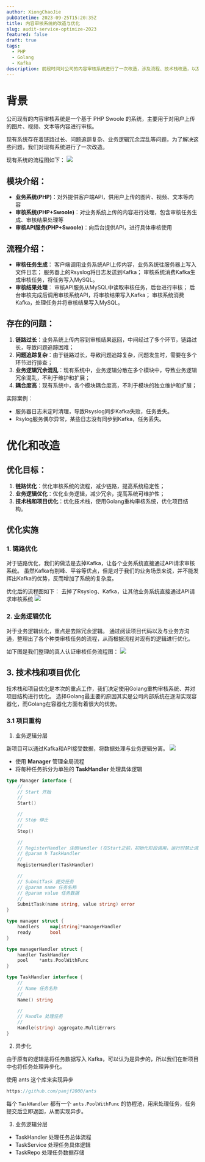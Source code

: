 ```yaml
---
author: XiongChaoJie
pubDatetime: 2023-09-25T15:20:35Z
title: 内容审核系统的改造与优化
slug: audit-service-optimize-2023
featured: false
draft: true
tags:
  - PHP
  - Golang
  - Kafka
description: 前段时间对公司的内容审核系统进行了一次改造，涉及流程、技术栈改造，以及项目重构。
---
```


# 背景

公司现有的内容审核系统是一个基于 PHP Swoole 的系统，主要用于对用户上传的图片、视频、文本等内容进行审核。

现有系统存在着链路过长、问题追踪复杂、业务逻辑冗余混乱等问题，为了解决这些问题，我们对现有系统进行了一次改造。

现有系统的流程图如下：
![](@assets/images/audit_system.png)

## 模块介绍：

- **业务系统(PHP)**：对外提供客户端API，供用户上传的图片、视频、文本等内容
- **审核系统(PHP+Swoole)**：对业务系统上传的内容进行处理，包含审核任务生成、审核结果处理等
- **审核API服务(PHP+Swoole)**：向后台提供API，进行具体审核使用

## 流程介绍：

- **审核任务生成**：
  客户端调用业务系统API上传内容，业务系统往服务器上写入文件日志；
  服务器上的Rsyslog将日志发送到Kafka；
  审核系统消费Kafka生成审核任务，将任务写入MySQL。
- **审核结果处理**：
  审核API服务从MySQL中读取审核任务，后台进行审核；
  后台审核完成后调用审核系统API，将审核结果写入Kafka；
  审核系统消费Kafka，处理任务并将审核结果写入MySQL。

## 存在的问题：

1. **链路过长**：业务系统上传内容到审核结果返回，中间经过了多个环节，链路过长，导致问题追踪困难；
2. **问题追踪复杂**：由于链路过长，导致问题追踪复杂，问题发生时，需要在多个环节进行排查；
3. **业务逻辑冗余混乱**：现有系统中，业务逻辑分散在多个模块中，导致业务逻辑冗余混乱，不利于维护和扩展；
4. **耦合度高**：现有系统中，各个模块耦合度高，不利于模块的独立维护和扩展；

实际案例：

- 服务器日志未定时清理，导致Rsyslog同步Kafka失败，任务丢失。
- Rsylog服务偶尔异常，某些日志没有同步到Kafka，任务丢失。

# 优化和改造

## 优化目标：

1. **链路优化**：优化审核系统的流程，减少链路，提高系统稳定性；
2. **业务逻辑优化**：优化业务逻辑，减少冗余，提高系统可维护性；
3. **技术栈和项目优化**：优化技术栈，使用Golang重构审核系统，优化项目结构。

## 优化实施

### 1. 链路优化

对于链路优化，我们的做法是去掉Kafka，让各个业务系统直接通过API请求审核系统。
虽然Kafka有削峰、平谷等优点，但是对于我们的业务场景来说，并不能发挥出Kafka的优势，反而增加了系统的复杂度。

优化后的流程图如下：
去掉了Rsyslog、Kafka，让其他业务系统直接通过API请求审核系统
![](@assets/images/audit_system_new.png)

### 2. 业务逻辑优化

对于业务逻辑优化，重点是去除冗余逻辑。
通过阅读项目代码以及与业务方沟通，整理出了各个种类审核任务的流程，从而根据流程对现有的逻辑进行优化。

如下图是我们整理的真人认证审核任务流程图：
![](@assets/images/users_verify.jpeg)

## 3. 技术栈和项目优化

技术栈和项目优化是本次的重点工作，我们决定使用Golang重构审核系统、并对项目结构进行优化。
选择Golang最主要的原因其实是公司内部系统在逐渐实现容器化，而Golang在容器化方面有着很大的优势。

### 3.1 项目重构

1. 业务逻辑分层

新项目可以通过Kafka和API接受数据，将数据处理与业务逻辑分离。
![](@assets/images/audit_service_kafka_api.png)

- 使用 **Manager** 管理全局流程
- 将每种任务拆分为单独的 **TaskHandler** 处理具体逻辑

```go
type Manager interface {
	//
	// Start 开始
	//
	Start()

	//
	// Stop 停止
	//
	Stop()

	//
	// RegisterHandler 注册Handler (在Start之前，初始化阶段调用，运行时禁止调用)
	// @param h TaskHandler
	//
	RegisterHandler(TaskHandler)

	//
	// SubmitTask 提交任务
	// @param name 任务名称
	// @param value 任务数据
	//
	SubmitTask(name string, value string) error
}

type manager struct {
	handlers    map[string]*managerHandler
	ready       bool
}

type managerHandler struct {
	handler TaskHandler
	pool    *ants.PoolWithFunc
}

```

```go
type TaskHandler interface {
	//
	// Name 任务名称
	//
	Name() string

	//
	// Handle 处理任务
	//
	Handle(string) aggregate.MultiErrors
}
```

2. 异步化

由于原有的逻辑是将任务数据写入 Kafka，可以认为是异步的，所以我们在新项目中也将任务处理异步化。

使用 ants 这个库来实现异步

```go
https://github.com/panjf2000/ants
```

每个 `TaskHandler` 都有一个 `ants.PoolWithFunc` 的协程池，用来处理任务，任务提交后立即返回，从而实现异步。

3. 业务逻辑分层

- TaskHandler 处理任务总体流程
- TaskService 处理任务具体逻辑
- TaskRepo 处理任务数据存储
